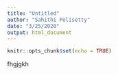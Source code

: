 ```yaml
---
title: "Untitled"
author: "Sahithi Polisetty"
date: "3/25/2020"
output: html_document
---
```


```r
knitr::opts_chunk$set(echo = TRUE)
```

fhgjgkh